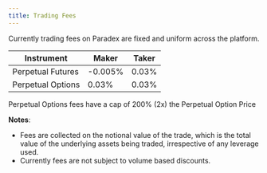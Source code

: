 ```yaml
---
title: Trading Fees
---
```


Currently trading fees on Paradex are fixed and uniform across the platform.

| Instrument | Maker   | Taker |
| ---------- | ------- | ----- |
| Perpetual Futures | -0.005% | 0.03% |
| Perpetual Options | 0.03% | 0.03% |

<Note> Perpetual Options fees have a cap of 200% (2x) the Perpetual Option Price</Note>

**Notes**:

* Fees are collected on the notional value of the trade, which is the total value of the underlying assets being traded, irrespective of any leverage used.
* Currently fees are not subject to volume based discounts.
